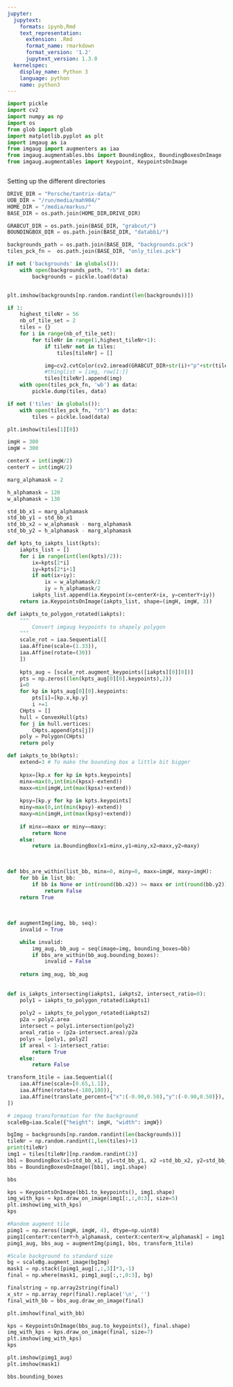 ```yaml
---
jupyter:
  jupytext:
    formats: ipynb,Rmd
    text_representation:
      extension: .Rmd
      format_name: rmarkdown
      format_version: '1.2'
      jupytext_version: 1.3.0
  kernelspec:
    display_name: Python 3
    language: python
    name: python3
---
```


```python
import pickle
import cv2
import numpy as np
import os
from glob import glob
import matplotlib.pyplot as plt
import imgaug as ia
from imgaug import augmenters as iaa
from imgaug.augmentables.bbs import BoundingBox, BoundingBoxesOnImage
from imgaug.augmentables import Keypoint, KeypointsOnImage
```

```python

```

Setting up the different directories

```python
DRIVE_DIR = "Porsche/tantrix-data/"
UOB_DIR = "/run/media/mah904/"
HOME_DIR = "/media/markus/"
BASE_DIR = os.path.join(HOME_DIR,DRIVE_DIR)

GRABCUT_DIR = os.path.join(BASE_DIR, "grabcut/")
BOUNDINGBOX_DIR = os.path.join(BASE_DIR, "databb1/")
```

```python
backgrounds_path = os.path.join(BASE_DIR, "backgrounds.pck")
tiles_pck_fn =  os.path.join(BASE_DIR, "only_tiles.pck")


```

```python
if not ('backgrounds' in globals()):
    with open(backgrounds_path, "rb") as data:
        backgrounds = pickle.load(data)
```

```python

```

```python
plt.imshow(backgrounds[np.random.randint(len(backgrounds))])
```

```python
if 1:
    highest_tileNr = 56
    nb_of_tile_set = 2
    tiles = {}
    for i in range(nb_of_tile_set):
        for tileNr in range(1,highest_tileNr+1):
            if tileNr not in tiles:
                tiles[tileNr] = []

            img=cv2.cvtColor(cv2.imread(GRABCUT_DIR+str(i)+"p"+str(tileNr)+".png" ,cv2.IMREAD_UNCHANGED),cv2.COLOR_BGRA2RGBA)
            #thinglist = [img, row[1:]]
            tiles[tileNr].append(img)
    with open(tiles_pck_fn, 'wb') as data:
        pickle.dump(tiles, data)

if not ('tiles' in globals()):
    with open(tiles_pck_fn, "rb") as data:
        tiles = pickle.load(data)

```

```python

plt.imshow(tiles[1][0])
```

```python
imgH = 300
imgW = 300

centerX = int(imgW/2)
centerY = int(imgH/2)

marg_alphamask = 2 

h_alphamask = 120
w_alphamask = 130

std_bb_x1 = marg_alphamask
std_bb_y1 = std_bb_x1
std_bb_x2 = w_alphamask - marg_alphamask
std_bb_y2 = h_alphamask - marg_alphamask
```

```python
def kpts_to_iakpts_list(kpts):
    iakpts_list = []
    for i in range(int(len(kpts)/2)):
        ix=kpts[2*i]
        iy=kpts[2*i+1]
        if not(ix+iy):
            ix = w_alphamask/2
            iy = h_alphamask/2
        iakpts_list.append(ia.Keypoint(x=centerX+ix, y=centerY+iy))
    return ia.KeypointsOnImage(iakpts_list, shape=(imgH, imgW, 3))

def iakpts_to_polygon_rotated(iakpts):
    """
        Convert imgaug keypoints to shapely polygon
    """
    scale_rot = iaa.Sequential([
    iaa.Affine(scale=(1.33)),
    iaa.Affine(rotate=(30))
    ])
    
    kpts_aug = [scale_rot.augment_keypoints([iakpts][0][0])]
    pts = np.zeros((len(kpts_aug[0][0].keypoints),2)) 
    i=0
    for kp in kpts_aug[0][0].keypoints:
        pts[i]=[kp.x,kp.y] 
        i +=1
    CHpts = []
    hull = ConvexHull(pts)
    for j in hull.vertices:
        CHpts.append(pts[j])
    poly = Polygon(CHpts)
    return poly

def iakpts_to_bb(kpts):
    extend=3 # To make the bounding box a little bit bigger
    
    kpsx=[kp.x for kp in kpts.keypoints]
    minx=max(0,int(min(kpsx)-extend))
    maxx=min(imgW,int(max(kpsx)+extend))
    
    kpsy=[kp.y for kp in kpts.keypoints]
    miny=max(0,int(min(kpsy)-extend))
    maxy=min(imgH,int(max(kpsy)+extend))
    
    if minx==maxx or miny==maxy:
        return None
    else:
        return ia.BoundingBox(x1=minx,y1=miny,x2=maxx,y2=maxy)
    

    
def bbs_are_within(list_bb, minx=0, miny=0, maxx=imgW, maxy=imgH):
    for bb in list_bb:
        if bb is None or int(round(bb.x2)) >= maxx or int(round(bb.y2)) >= maxy or int(bb.x1)<=minx or int(bb.y1)<=miny:
            return False
    return True
        
    
        
def augmentImg(img, bb, seq):
    invalid = True

    while invalid:        
        img_aug, bb_aug = seq(image=img, bounding_boxes=bb)
        if bbs_are_within(bb_aug.bounding_boxes):
            invalid = False
            
    return img_aug, bb_aug
        
        
def is_iakpts_intersecting(iakpts1, iakpts2, intersect_ratio=0):
    poly1 = iakpts_to_polygon_rotated(iakpts1)
    
    poly2 = iakpts_to_polygon_rotated(iakpts2)
    p2a = poly2.area
    intersect = poly1.intersection(poly2)
    areal_ratio = (p2a-intersect.area)/p2a
    polys = [poly1, poly2]
    if areal < 1-intersect_ratio:
        return True
    else:
        return False
```

```python
transform_1tile = iaa.Sequential([
    iaa.Affine(scale=[0.65,1.1]),
    iaa.Affine(rotate=(-180,180)),
    iaa.Affine(translate_percent={"x":(-0.90,0.50),"y":(-0.90,0.50)}),
])

# imgaug transformation for the background
scaleBg=iaa.Scale({"height": imgH, "width": imgW})
```

```python
bgImg = backgrounds[np.random.randint(len(backgrounds))]
tileNr = np.random.randint(1,len(tiles)+1)
print(tileNr)
img1 = tiles[tileNr][np.random.randint(2)]
bb1 = BoundingBox(x1=std_bb_x1, y1=std_bb_y1, x2 =std_bb_x2, y2=std_bb_y2, label=tileNr)
bbs = BoundingBoxesOnImage([bb1], img1.shape)
```

```python
bbs
```

```python
kps = KeypointsOnImage(bb1.to_keypoints(), img1.shape)
img_with_kps = kps.draw_on_image(img1[:,:,0:3], size=5)
plt.imshow(img_with_kps)
kps
```

```python

        
#Random augment tile
pimg1 = np.zeros((imgH, imgW, 4), dtype=np.uint8)
pimg1[centerY:centerY+h_alphamask, centerX:centerX+w_alphamask] = img1
pimg1_aug, bbs_aug = augmentImg(pimg1, bbs, transform_1tile)

#Scale background to standard size
bg = scaleBg.augment_image(bgImg)
mask1 = np.stack([pimg1_aug[:,:,3]]*3,-1)
final = np.where(mask1, pimg1_aug[:,:,0:3], bg)

finalstring = np.array2string(final)
x_str = np.array_repr(final).replace('\n', '')
final_with_bb = bbs_aug.draw_on_image(final)
```

```python
plt.imshow(final_with_bb)
```

```python
kps = KeypointsOnImage(bbs_aug.to_keypoints(), final.shape)
img_with_kps = kps.draw_on_image(final, size=7)
plt.imshow(img_with_kps)
kps
```

```python

plt.imshow(pimg1_aug)
plt.imshow(mask1)
```

```python
bbs.bounding_boxes
```

```python

```

```python

```
